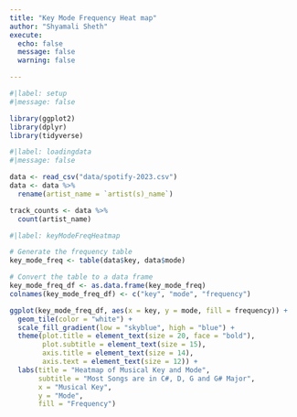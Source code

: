 ```yaml
---
title: "Key Mode Frequency Heat map"
author: "Shyamali Sheth"
execute:
  echo: false
  message: false
  warning: false

---
```


```r
#|label: setup
#|message: false

library(ggplot2)
library(dplyr)
library(tidyverse)
```

```r
#|label: loadingdata
#|message: false

data <- read_csv("data/spotify-2023.csv")
data <- data %>%
  rename(artist_name = `artist(s)_name`)

track_counts <- data %>%
  count(artist_name)
```

```r
#|label: keyModeFreqHeatmap

# Generate the frequency table
key_mode_freq <- table(data$key, data$mode)

# Convert the table to a data frame
key_mode_freq_df <- as.data.frame(key_mode_freq)
colnames(key_mode_freq_df) <- c("key", "mode", "frequency")

ggplot(key_mode_freq_df, aes(x = key, y = mode, fill = frequency)) +
  geom_tile(color = "white") +
  scale_fill_gradient(low = "skyblue", high = "blue") +
  theme(plot.title = element_text(size = 20, face = "bold"),
        plot.subtitle = element_text(size = 15),
        axis.title = element_text(size = 14),
        axis.text = element_text(size = 12)) +
  labs(title = "Heatmap of Musical Key and Mode",
       subtitle = "Most Songs are in C#, D, G and G# Major",
       x = "Musical Key",
       y = "Mode",
       fill = "Frequency")
```